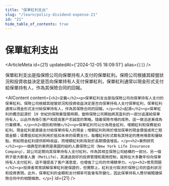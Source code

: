 ```yaml
---
title: "保單紅利支出"
slug: "/learn/policy-dividend-expense-21"
id: "21"
hide_table_of_contents: true
---
```



# 保單紅利支出

<ArticleMeta id={21} updatedAt={'2024-12-05 18:09:51'} alias={`[]`} />
<div className='border-solid border-b border-t-0 my-4 border-[var(--ifm-color-gray-300)]' />

保單紅利支出是指保險公司向保單持有人支付的保單紅利。保險公司根據其經營狀況和投資收益決定是否向保單持有人支付保單紅利，保單紅利通常以現金形式支付給保單持有人，作為其保險合同的回報。

<AIContent content={`<h2>定義</h2><p>保單紅利支出是指保險公司向保單持有人支付的保單紅利。保險公司根據其經營狀況和投資收益決定是否向保單持有人支付保單紅利，保單紅利通常以現金形式支付給保單持有人，作為其保險合同的回報。</p><h2>起源</h2><p>保單紅利的概念起源於 19 世紀的保險業發展時期，當時保險公司開始將其盈利的一部分返還給保單持有人，以此作為吸引客户和提高客户忠誠度的策略。隨着保險市場的成熟，這一做法逐漸成為行業標準。</p><h2>類別和特徵</h2><p>保單紅利可以分為現金紅利、增額紅利和保費抵扣紅利。現金紅利是直接支付給保單持有人的現金；增額紅利則用於增加保單的現金價值或死亡賠償金額；保費抵扣紅利則用於抵扣未來的保費支付。每種紅利形式都有其特定的應用場景和優缺點，例如現金紅利提供即時收益，而增額紅利則有助於長期價值增長。</p><h2>案例研究</h2><p>一個典型的案例是美國的紐約人壽保險公司（New York Life Insurance Company），該公司定期向其保單持有人支付紅利，作為其相互保險公司結構的一部分。另一個例子是大都會人壽（MetLife），其通過良好的投資管理和風險控制，能夠在大多數年份向保單持有人支付紅利，這不僅提高了客户滿意度，也增強了公司的市場競爭力。</p><h2>常見問題</h2><p>投資者常常誤解保單紅利是保證的，但實際上，紅利支付取決於保險公司的盈利狀況和投資表現。此外，保單紅利的金額和支付頻率可能會有所變化，因此保單持有人應仔細閲讀保險合同中的相關條款。</p>`} id={21} />
